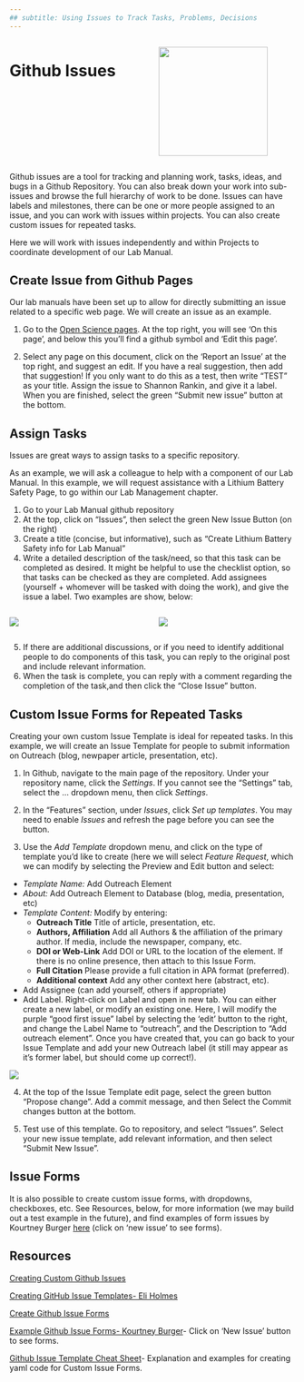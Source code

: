 ```yaml
---
## subtitle: Using Issues to Track Tasks, Problems, Decisions
---
```


::: columns
::: {.column width="50%"}
# Github Issues
:::

::: {.column width="50%"}
![](images/githubIssuesLogo.png){width="2in"}
:::
:::

Github issues are a tool for tracking and planning work, tasks, ideas, and bugs in a Github Repository. You can also break down your work into sub-issues and browse the full hierarchy of work to be done. Issues can have labels and milestones, there can be one or more people assigned to an issue, and you can work with issues within projects. You can also create custom issues for repeated tasks.

Here we will work with issues independently and within Projects to coordinate development of our Lab Manual.

## Create Issue from Github Pages

Our lab manuals have been set up to allow for directly submitting an issue related to a specific web page. We will create an issue as an example.

1.  Go to the [Open Science pages](https://sael-swfsc.github.io/OpenScience/){target="_blank"}. At the top right, you will see 'On this page', and below this you'll find a github symbol and 'Edit this page'.

2.  Select any page on this document, click on the 'Report an Issue' at the top right, and suggest an edit. If you have a real suggestion, then add that suggestion! If you only want to do this as a test, then write "TEST" as your title. Assign the issue to Shannon Rankin, and give it a label. When you are finished, select the green "Submit new issue" button at the bottom.

## Assign Tasks

Issues are great ways to assign tasks to a specific repository.

As an example, we will ask a colleague to help with a component of our Lab Manual. In this example, we will request assistance with a Lithium Battery Safety Page, to go within our Lab Management chapter.

1.  Go to your Lab Manual github repository
2.  At the top, click on "Issues", then select the green New Issue Button (on the right)
3.  Create a title (concise, but informative), such as "Create Lithium Battery Safety info for Lab Manual"
4.  Write a detailed description of the task/need, so that this task can be completed as desired. It might be helpful to use the checklist option, so that tasks can be checked as they are completed. Add assignees (yourself + whomever will be tasked with doing the work), and give the issue a label. Two examples are show, below:

::: columns
::: {.column width="50%"}
![](images/issue_safetyExample1.jpg)
:::

::: {.column width="50%"}
![](images/issue_safetyExample2.jpg)
:::
:::

5.  If there are additional discussions, or if you need to identify additional people to do components of this task, you can reply to the original post and include relevant information.
6.  When the task is complete, you can reply with a comment regarding the completion of the task,and then click the "Close Issue" button.

## Custom Issue Forms for Repeated Tasks

Creating your own custom Issue Template is ideal for repeated tasks. In this example, we will create an Issue Template for people to submit information on Outreach (blog, newpaper article, presentation, etc).

1.  In Github, navigate to the main page of the repository. Under your repository name, click the *Settings*. If you cannot see the "Settings" tab, select the ... dropdown menu, then click *Settings*.

2.  In the "Features" section, under *Issues*, click *Set up templates*. You may need to enable *Issues* and refresh the page before you can see the button.

3.  Use the *Add Template* dropdown menu, and click on the type of template you'd like to create (here we will select *Feature Request*, which we can modify by selecting the Preview and Edit button and select:

-   *Template Name:* Add Outreach Element
-   *About:* Add Outreach Element to Database (blog, media, presentation, etc)
-   *Template Content:* Modify by entering:
    -   **Outreach Title** Title of article, presentation, etc.
    -   **Authors, Affiliation** Add all Authors & the affiliation of the primary author. If media, include the newspaper, company, etc.
    -   **DOI or Web-Link** Add DOI or URL to the location of the element. If there is no online presence, then attach to this Issue Form.
    -   **Full Citation** Please provide a full citation in APA format (preferred).
    -   **Additional context** Add any other context here (abstract, etc).
-   Add Assignee (can add yourself, others if appropriate)
-   Add Label. Right-click on Label and open in new tab. You can either create a new label, or modify an existing one. Here, I will modify the purple "good first issue" label by selecting the 'edit' button to the right, and change the Label Name to "outreach", and the Description to "Add outreach element". Once you have created that, you can go back to your Issue Template and add your new Outreach label (it still may appear as it's former label, but should come up correct!).

![](images/outreachLabel.jpg)

4.  At the top of the Issue Template edit page, select the green button "Propose change". Add a commit message, and then Select the Commit changes button at the bottom.

5.  Test use of this template. Go to repository, and select "Issues". Select your new issue template, add relevant information, and then select "Submit New Issue".

## Issue Forms

It is also possible to create custom issue forms, with dropdowns, checkboxes, etc. See Resources, below, for more information (we may build out a test example in the future), and find examples of form issues by Kourtney Burger [here](https://github.com/Kourtney-Burger/Inventree/issues){target="_blank"} (click on 'new issue' to see forms).

## Resources

[Creating Custom Github Issues](https://docs.github.com/en/communities/using-templates-to-encourage-useful-issues-and-pull-requests/configuring-issue-templates-for-your-repository#creating-issue-forms){target="_blank"}

[Creating GitHub Issue Templates- Eli Holmes](https://youtu.be/iCNA_zyawi8?feature=shared){target="_blank"}

[Create Github Issue Forms](https://youtu.be/qQE1BUkf2-s?feature=shared){target="_blank"}

[Example Github Issue Forms- Kourtney Burger](https://github.com/Kourtney-Burger/Inventree/issues){target="_blank"}- Click on 'New Issue' button to see forms.

[Github Issue Template Cheat Sheet](https://gist.github.com/Elliria/ee13ed5201aaaac6f77f55290f189f0a){target="_blank"}- Explanation and examples for creating yaml code for Custom Issue Forms.
